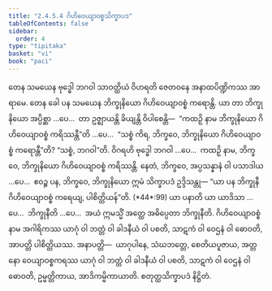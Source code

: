 ```yaml
---
title: "2.4.5.4 ဂိဟိဝေယျာဝစ္စသိက္ခာပဒ"
tableOfContents: false
sidebar:
  order: 4
type: "tipitaka"
basket: "vi"
book: "paci"
---
```



<DynamicBreadcrumb />

<Division number="990" book="paci" e="ch" v="2" p="395">

<Paragraph number="3019" book="paci">
တေန သမယေန ဗုဒ္ဓေါ ဘဂဝါ သာဝတ္ထိယံ ဝိဟရတိ ဇေတဝနေ အနာထပိဏ္ဍိကဿ အာရာမေ. တေန ခေါ ပန သမယေန ဘိက္ခုနိယော ဂိဟိဝေယျာဝစ္စံ ကရောန္တိ. ယာ တာ ဘိက္ခုနိယော အပ္ပိစ္ဆာ …ပေ…  တာ ဥဇ္ဈာယန္တိ ခိယျန္တိ ဝိပါစေန္တိ—  “ကထဉှိ နာမ ဘိက္ခုနိယော ဂိဟိဝေယျာဝစ္စံ ကရိဿန္တီ”တိ …ပေ…  “သစ္စံ ကိရ, ဘိက္ခဝေ, ဘိက္ခုနိယော ဂိဟိဝေယျာဝစ္စံ ကရောန္တီ”တိ? “သစ္စံ, ဘဂဝါ”တိ. ဝိဂရဟိ ဗုဒ္ဓေါ ဘဂဝါ …ပေ…  ကထဉှိ နာမ, ဘိက္ခဝေ, ဘိက္ခုနိယော ဂိဟိဝေယျာဝစ္စံ ကရိဿန္တိ. နေတံ, ဘိက္ခဝေ, အပ္ပသန္နာနံ ဝါ ပသာဒါယ …ပေ…  ဧဝဉ္စ ပန, ဘိက္ခဝေ, ဘိက္ခုနိယော ဣမံ သိက္ခာပဒံ ဥဒ္ဒိသန္တု—
</Paragraph>

</Division>
<Division number="991" book="paci" e="ch" v="2" p="395">

<Paragraph number="3020" book="paci">
<Emphasis>“ယာ ပန ဘိက္ခုနီ ဂိဟိဝေယျာဝစ္စံ ကရေယျ, ပါစိတ္တိယန်”</Emphasis>တိ. (*44*:<Emphasis>99</Emphasis>)
</Paragraph>

</Division>
<Division number="992" book="paci" e="ch" v="2" p="395">

<Paragraph number="3021" book="paci">
<Emphasis>ယာ ပနာ</Emphasis>တိ ယာ ယာဒိသာ …ပေ…  <Emphasis>ဘိက္ခုနီ</Emphasis>တိ …ပေ…  အယံ ဣမသ္မိံ အတ္ထေ အဓိပ္ပေတာ ဘိက္ခုနီတိ.
</Paragraph>

<Paragraph number="3022" book="paci">
<Emphasis>ဂိဟိဝေယျာဝစ္စံ</Emphasis> နာမ အဂါရိကဿ ယာဂုံ ဝါ ဘတ္တံ ဝါ ခါဒနီယံ ဝါ ပစတိ, သာဋကံ ဝါ ဝေဌနံ ဝါ ဓောဝတိ, အာပတ္တိ ပါစိတ္တိယဿ.
</Paragraph>

</Division>
<Division number="993" book="paci" e="ch" v="2" p="395">

<Paragraph number="3023" book="paci">
အနာပတ္တိ—  ယာဂုပါနေ, သံဃဘတ္တေ, စေတိယပူဇာယ, အတ္တနော ဝေယျာဝစ္စကရဿ ယာဂုံ ဝါ ဘတ္တံ ဝါ ခါဒနီယံ ဝါ ပစတိ, သာဋကံ ဝါ ဝေဌနံ ဝါ ဓောဝတိ, ဥမ္မတ္တိကာယ, အာဒိကမ္မိကာယာတိ.

</Paragraph>
</Division>

<Paragraph number="3024" type="center" book="paci">
စတုတ္ထသိက္ခာပဒံ နိဋ္ဌိတံ.
</Paragraph>